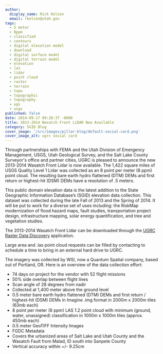 ```yaml
---
author:
  display_name: Rick Kelson
  email: rkelson@utah.gov
tags:
  - 5 meter
  - 8ppm
  - classified
  - contours
  - digital elevation model
  - download
  - digital surface model
  - digital terrain model
  - elevation
  - las
  - lidar
  - point cloud
  - raster
  - terrain
  - topo
  - topographic
  - topography
  - ugs
  - usgs
published: false
date: 2014-09-17 09:28:37 -0600
title: 2013-2014 Wasatch Front LiDAR Now Available
category: SGID Blog
cover_image: '/src/images/pillar-blog/default-social-card.png'
cover_image_alt: ugrc social card
---
```



Through partnerships with FEMA and the Utah Division of Emergency Management, USGS, Utah Geological Survey, and the Salt Lake County Surveyor's office and partner cities, UGRC is pleased to announce the new 2013-2014 Wasatch Front Lidar is now available. The 1,422 square miles of USGS Quality Level 1 Lidar was collected as an 8 point per meter (8 ppm) point cloud. The resulting bare earth hydro flattened (DTM) DEMs and first return or highest-hit (DSM) DEMs have a resolution of .5 meters.

This public domain elevation data is the latest addition to the State Geographic Information Database’s (SGID) elevation data collection. This dataset was collected during the late Fall of 2013 and the Spring of 2014. It will be put to work for a diverse set of uses including: the RiskMap modernization of flood hazard maps, fault studies, transportation project design, infrastructure mapping, solar energy quantification, and tree and vegetation studies.

The 2013-2014 Wasatch Front Lidar can be downloaded through the [UGRC Raster Data Discovery](https://raster.utah.gov/?cat=.5%20Meter%20%7B2013-2014%20LiDAR%7D) application.

Large area and .las point cloud requests can be filled by contacting <Contacts subject={frontmatter.title} contactKey='elevation' inline /> to schedule a time to bring in an external hard drive to UGRC.

The imagery was collected by WSI, now a Quantum Spatial company, based out of Portland, OR. Here is an overview of the data collection effort:

- 74 days on project for the vendor with 52 flight missions
- 50% side overlap between flight lines
- Scan angle of 28 degrees from nadir
- Collected at 1,400 meter above the ground level
- 0.5 meter bare earth hydro flattened (DTM) DEMs and first return / highest-hit (DSM) DEMs in Imagine .img format in 2000m x 2000m tiles (63mb each)
- 8 point per meter (8 ppm) LAS 1.2 point cloud with minimum (ground, water, unassigned) classification in 1000m x 1000m tiles (approx. 450mb each)
- 0.5 meter GeoTIFF Intensity Images
- FGDC Metadata
- Covers the urbanized areas of Salt Lake and Utah County and the Wasatch Fault from Malad, ID south into Sanpete County
- Vertical accuracy within +/- 9.25cm
